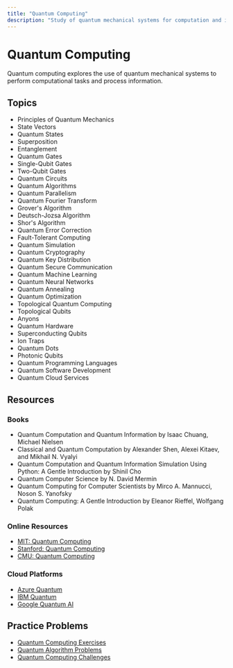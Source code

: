 ```yaml
---
title: "Quantum Computing"
description: "Study of quantum mechanical systems for computation and information processing"
---
```


# Quantum Computing

Quantum computing explores the use of quantum mechanical systems to perform computational tasks and process information.

## Topics

- Principles of Quantum Mechanics
- State Vectors
- Quantum States
- Superposition
- Entanglement
- Quantum Gates
- Single-Qubit Gates
- Two-Qubit Gates
- Quantum Circuits
- Quantum Algorithms
- Quantum Parallelism
- Quantum Fourier Transform
- Grover's Algorithm
- Deutsch-Jozsa Algorithm
- Shor's Algorithm
- Quantum Error Correction
- Fault-Tolerant Computing
- Quantum Simulation
- Quantum Cryptography
- Quantum Key Distribution
- Quantum Secure Communication
- Quantum Machine Learning
- Quantum Neural Networks
- Quantum Annealing
- Quantum Optimization
- Topological Quantum Computing
- Topological Qubits
- Anyons
- Quantum Hardware
- Superconducting Qubits
- Ion Traps
- Quantum Dots
- Photonic Qubits
- Quantum Programming Languages
- Quantum Software Development
- Quantum Cloud Services

## Resources

### Books

- Quantum Computation and Quantum Information by Isaac Chuang, Michael Nielsen
- Classical and Quantum Computation by Alexander Shen, Alexei Kitaev, and Mikhail N. Vyalyi
- Quantum Computation and Quantum Information Simulation Using Python: A Gentle Introduction by Shinil Cho
- Quantum Computer Science by N. David Mermin
- Quantum Computing for Computer Scientists by Mirco A. Mannucci, Noson S. Yanofsky
- Quantum Computing: A Gentle Introduction by Eleanor Rieffel, Wolfgang Polak

### Online Resources

- [MIT: Quantum Computing](https://ocw.mit.edu/courses/physics/8-371x-quantum-information-science-i-spring-2018/)
- [Stanford: Quantum Computing](https://www.coursera.org/learn/quantum-computing)
- [CMU: Quantum Computing](https://www.cmu.edu/physics/research/quantum-computing/)

### Cloud Platforms

- [Azure Quantum](https://azure.microsoft.com/en-us/services/quantum/)
- [IBM Quantum](https://quantum-computing.ibm.com/)
- [Google Quantum AI](https://quantumai.google/)

## Practice Problems

- [Quantum Computing Exercises](https://www.cornell.edu/courses/physics/quantum-computing/)
- [Quantum Algorithm Problems](https://www.cmu.edu/physics/research/quantum-computing/)
- [Quantum Computing Challenges](https://www.coursera.org/learn/quantum-computing) 